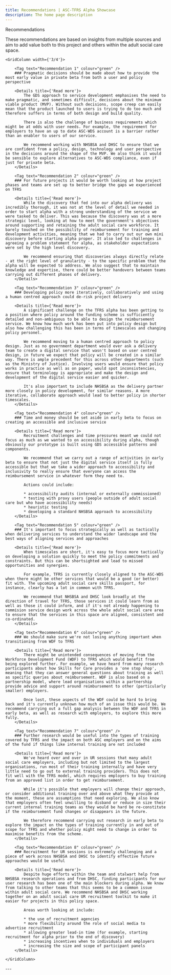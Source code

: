 ```yaml
---
title: Recommendations | ASC-TFRS Alpha Showcase
description: The home page description
---
```


<Heading caption='Looking ahead to beta' tag='h1'>Recommendations</Heading>

<GridRow>
    <GridColumn width={'2/3'}>
        <LeadParagraph>These recommendations are based on insights from multiple sources and aim to add value both to this project and others within the adult social care space.</LeadParagraph>
    </GridColumn>
</GridRow>

<GridRow>

    <GridColumn width={'3/4'}>

        <Tag text="Recommendation 1" colour="green" />
        ### Pragmatic decisions should be made about how to provide the most early value in private beta from both a user and policy perspective
        
        <Details title={'Read more'}>
            The GDS approach to service development emphasises the need to make pragmatic, and sometimes difficult, decisions about the minimum viable product (MVP). Without such decisions, scope creep can easily mean that the product launched to users is trying to do too much and therefore suffers in terms of both design and build quality.

            There is also the challenge of business requirements which might be at odds with user needs. For example, the requirement for employers to have an up to date ASC-WDS account is a barrier rather than an enabler to users of our service.

            We recommend working with NHSBSA and DHSC to ensure that we are confident from a policy, design, technology and user perspective in the decisions around the shape of the MVP. We also think it would be sensible to explore alternatives to ASC-WDS compliance, even if just for private beta.
        </Details>

        <Tag text="Recommendation 2" colour="green" />
        ### For future projects it would be worth looking at how project phases and teams are set up to better bridge the gaps we experienced on TFRS

        <Details title={'Read more'}>
            While the discovery that fed into our alpha delivery was incredibly thorough, it was not at the level of detail we needed in order to start alpha with a strong understanding of the service we were tasked to deliver. This was because the discovery was at a more strategic level, looking at how to meet the government's objectives around supporting and retaining the adult social care workforce. It barely touched on the possibility of reimbursement for training and development activities, meaning that we had to carry out our own mini discovery before starting alpha proper. It also led to challenges in agreeing a problem statement for alpha, as stakeholder expectations were set by the high level discovery.

            We recommend ensuring that discoveries always directly relate - at the right level of granularity - to the specific problem that the alpha will be expected to address. We also suggest that to maintain knowledge and expertise, there could be better handovers between teams carrying out different phases of delivery.
        </Details>

        <Tag text="Recommendation 3" colour="green" />
        ### Developing policy more iteratively, collaboratively and using a human centred approach could de-risk project delivery
        
        <Details title={'Read more'}>
            A significant challenge on the TFRS alpha has been getting to a position where policy around the funding scheme is sufficiently detailed and non-ambiguous to be able to design the reimbursement service. We know how much work has been put into policy design but also how challenging this has been in terms of timescales and changing policy personel.

            We recommend moving to a human centred approach to policy design. Just as no government department would ever ask a delivery team to create a digital service that wasn't based on user centred design, in future we expect that policy will be created in a similar way. There is ample precedent for this across other departments (such as the Ministry of Justice). Involving users would ensure that policy works in practice as well as on paper, would spot inconsistencies, ensure that terminology is appropriate and make the design and development of the digital service easier and quicker.

            It's also important to include NHSBSA as the delivery partner more closely in policy development, for similar reasons. A more iterative, collaborate approach would lead to better policy in shorter timescales.
        </Details>

        <Tag text="Recommendation 4" colour="green" />
        ### Time and money should be set aside in early beta to focus on creating an accessible and inclusive service
        
        <Details title={'Read more'}>
            Recruitment challenges and time pressures meant we could not focus as much as we wanted to on accessibility during alpha, though obviously our prototype is built using GDS accessible patterns and components.

            We recommend that we carry out a range of activities in early beta to ensure that not just the digital service itself is fully accessible but that we take a wider approach to accessibility and inclusivity to really ensure that everyone can access the reimbursement service in whatever form they need to.

            Actions could include:

            * accessibility audits (internal or externally commissioned)
            * testing with proxy users (people outside of adult social care but who have accessibility needs)
            * heuristic testing
            * developing a standard NHSBSA approach to accessibility
        </Details>

        <Tag text="Recommendation 5" colour="green" />
        ### It's important to focus strategically as well as tactically when delivering services to understand the wider landscape and the best ways of aligning services and approaches
        
        <Details title={'Read more'}>
            When timescales are short, it's easy to focus more tactically on developing a solution quickly to meet the policy commitments and constraints. But this can be shortsighted and lead to missed opportunities and synergies.

            For example, TFRS is currently closely aligned to the ASC-WDS when there might be other services that would be a good (or better) fit with. The upcoming adult social care skills passport, for instance, clearly has a lot in common with TFRS.

            We recommend that NHSBSA and DHSC look broadly at the direction of travel for TFRS, those services it could learn from as well as those it could inform, and if it's not already happening to commision service design work across the whole adult social care area to ensure that the services in this space are aligned, consistent and co-ordinated.
        </Details>

        <Tag text="Recommendation 6" colour="green" />
        ### We should make sure we're not losing anything important when transitioning from WDF to TFRS
        
        <Details title={'Read more'}>
            There might be unintended consequences of moving from the Workforce Development Fund (WDF) to TFRS which would benefit from being explored further. For example, we have heard from many research participants about how Skills for Care provides a 'one stop shop', meaning that they can answer general questions about training as well as specific queries about reimbursement. WDF is also based on a partnership model, where lead organisations within a partnership provide advice and support around reimbursement to other (particularly smaller) employers.

            Once lost, these aspects of the WDF could be hard to bring back and it's currently unknown how much of an issue this would be. We recommend carrying out a full gap analysis between the WDF and TFRS in early beta, as well as research with employers, to explore this more fully.
        </Details>

        <Tag text="Recommendation 7" colour="green" />
        ### Further research would be useful into the types of training covered by TFRS and the impact on both ASC employers and on the aims of the fund if things like internal training are not included
        
        <Details title={'Read more'}>
            We've heard over and over in UR sessions that many adult social care employers, including but not limited to the largest organisations, run most of their training internally and have very little need to go out to external training providers. This does not fit well with the TFRS model, which requires employers to buy training from an approved list in order to get reimbursement.

            While it's possible that employers will change their approach, or consider additional training over and above what they provide at the moment, these are assumptions that need exploring. We also know that employers often feel unwilling to disband or reduce in size their current internal training teams as they would be hard be re-constitute if the reimbursement fund changes or disappears in the future.

            We therefore recommend carrying out research in early beta to explore the impact on the types of training currently in and out of scope for TFRS and whether policy might need to change in order to maximise benefits from the scheme.
        </Details>

        <Tag text="Recommendation 8" colour="green" />
        ### Recruitment for UR sessions is extremely challenging and a piece of work across NHSBSA and DHSC to identify effective future approaches would be useful
        
        <Details title={'Read more'}>
            Despite huge efforts within the team and stalwart help from NHSBSA research operations and from DHSC, finding participants for our user research has been one of the main blockers during alpha. We know from talking to other teams that this seems to be a common issue within adult social care. We recommend NHSBSA and DHSC working together on an adult social care UR recruitment toolkit to make it easier for projects in this policy space.

            Areas worth looking at include:

            * the use of recruitment agencies
            * more flexibility around the role of social media to advertise recruitment
            * allowing greater lead-in time (for example, starting recruitment for alpha prior to the end of discovery)
            * increasing incentives when to individuals and employers
            * increasing the size and scope of participant panels
        </Details>

    </GridColumn>

</GridRow>

<GridRow>
    <GridColumn width={'full'}>
        ---
    </GridColumn>
</GridRow>
<GridRow>
    <GridColumn width={'1/2'}>
        <LinkBlock style="prev" url="/assumptions/assumption-4" title="Challenging our riskiest assumptions" text="Cum sociis natoque penatibus et magnis dis parturient montes, nascetur ridiculus mus" />
    </GridColumn>
    <GridColumn width={'1/2'}>
        <LinkBlock style="next" url="/beta/planning" title="Looking ahead to beta" text="Beta planning" />
    </GridColumn>
</GridRow>
